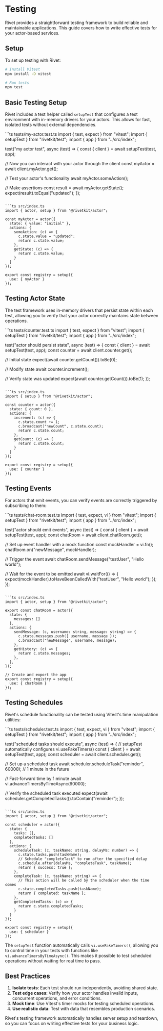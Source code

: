 # Testing

Rivet provides a straightforward testing framework to build reliable and maintainable applications. This guide covers how to write effective tests for your actor-based services.

## Setup

To set up testing with Rivet:

```bash
# Install Vitest
npm install -D vitest

# Run tests
npm test
```

## Basic Testing Setup

Rivet includes a test helper called `setupTest` that configures a test environment with in-memory drivers for your actors. This allows for fast, isolated tests without external dependencies.

<CodeGroup>
```ts tests/my-actor.test.ts
import { test, expect } from "vitest";
import { setupTest } from "rivetkit/test";
import { app } from "../src/index";

test("my actor test", async (test) => {
  const { client } = await setupTest(test, app);
  
  // Now you can interact with your actor through the client
  const myActor = await client.myActor.get();
  
  // Test your actor's functionality
  await myActor.someAction();
  
  // Make assertions
  const result = await myActor.getState();
  expect(result).toEqual("updated");
});
```

```ts src/index.ts
import { actor, setup } from "@rivetkit/actor";

const myActor = actor({
  state: { value: "initial" },
  actions: {
    someAction: (c) => {
      c.state.value = "updated";
      return c.state.value;
    },
    getState: (c) => {
      return c.state.value;
    }
  }
});

export const registry = setup({
  use: { myActor }
});
```
</CodeGroup>

## Testing Actor State

The test framework uses in-memory drivers that persist state within each test, allowing you to verify that your actor correctly maintains state between operations.

<CodeGroup>
```ts tests/counter.test.ts
import { test, expect } from "vitest";
import { setupTest } from "rivetkit/test";
import { app } from "../src/index";

test("actor should persist state", async (test) => {
  const { client } = await setupTest(test, app);
  const counter = await client.counter.get();
  
  // Initial state
  expect(await counter.getCount()).toBe(0);
  
  // Modify state
  await counter.increment();
  
  // Verify state was updated
  expect(await counter.getCount()).toBe(1);
});
```

```ts src/index.ts
import { setup } from "@rivetkit/actor";

const counter = actor({
  state: { count: 0 },
  actions: {
    increment: (c) => {
      c.state.count += 1;
      c.broadcast("newCount", c.state.count);
      return c.state.count;
    },
    getCount: (c) => {
      return c.state.count;
    }
  }
});

export const registry = setup({
  use: { counter }
});
```
</CodeGroup>

## Testing Events

For actors that emit events, you can verify events are correctly triggered by subscribing to them:

<CodeGroup>
```ts tests/chat-room.test.ts
import { test, expect, vi } from "vitest";
import { setupTest } from "rivetkit/test";
import { app } from "../src/index";

test("actor should emit events", async (test) => {
  const { client } = await setupTest(test, app);
  const chatRoom = await client.chatRoom.get();
  
  // Set up event handler with a mock function
  const mockHandler = vi.fn();
  chatRoom.on("newMessage", mockHandler);
  
  // Trigger the event
  await chatRoom.sendMessage("testUser", "Hello world");
  
  // Wait for the event to be emitted
  await vi.waitFor(() => {
    expect(mockHandler).toHaveBeenCalledWith("testUser", "Hello world");
  });
});
```

```ts src/index.ts
import { actor, setup } from "@rivetkit/actor";

export const chatRoom = actor({
  state: { 
    messages: []
  },
  actions: {
    sendMessage: (c, username: string, message: string) => {
      c.state.messages.push({ username, message });
      c.broadcast("newMessage", username, message);
    },
    getHistory: (c) => {
      return c.state.messages;
    },
  },
});

// Create and export the app
export const registry = setup({
  use: { chatRoom }
});
```
</CodeGroup>

## Testing Schedules

Rivet's schedule functionality can be tested using Vitest's time manipulation utilities:

<CodeGroup>
```ts tests/scheduler.test.ts
import { test, expect, vi } from "vitest";
import { setupTest } from "rivetkit/test";
import { app } from "../src/index";

test("scheduled tasks should execute", async (test) => {
  // setupTest automatically configures vi.useFakeTimers()
  const { client } = await setupTest(test, app);
  const scheduler = await client.scheduler.get();
  
  // Set up a scheduled task
  await scheduler.scheduleTask("reminder", 60000); // 1 minute in the future
  
  // Fast-forward time by 1 minute
  await vi.advanceTimersByTimeAsync(60000);
  
  // Verify the scheduled task executed
  expect(await scheduler.getCompletedTasks()).toContain("reminder");
});
```

```ts src/index.ts
import { actor, setup } from "@rivetkit/actor";

const scheduler = actor({
  state: { 
    tasks: [],
    completedTasks: []
  },
  actions: {
    scheduleTask: (c, taskName: string, delayMs: number) => {
      c.state.tasks.push(taskName);
      // Schedule "completeTask" to run after the specified delay
      c.schedule.after(delayMs, "completeTask", taskName);
      return { success: true };
    },
    completeTask: (c, taskName: string) => {
      // This action will be called by the scheduler when the time comes
      c.state.completedTasks.push(taskName);
      return { completed: taskName };
    },
    getCompletedTasks: (c) => {
      return c.state.completedTasks;
    }
  }
});

export const registry = setup({
  use: { scheduler }
});
```
</CodeGroup>

The `setupTest` function automatically calls `vi.useFakeTimers()`, allowing you to control time in your tests with functions like `vi.advanceTimersByTimeAsync()`. This makes it possible to test scheduled operations without waiting for real time to pass.

## Best Practices

1. **Isolate tests**: Each test should run independently, avoiding shared state.
2. **Test edge cases**: Verify how your actor handles invalid inputs, concurrent operations, and error conditions.
3. **Mock time**: Use Vitest's timer mocks for testing scheduled operations.
4. **Use realistic data**: Test with data that resembles production scenarios.

Rivet's testing framework automatically handles server setup and teardown, so you can focus on writing effective tests for your business logic.
